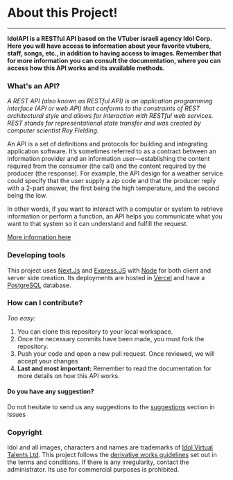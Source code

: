 # About this Project!
---

**IdolAPI is a RESTful API based on the VTuber israeli agency Idol Corp. Here you will have access
to information about your favorite vtubers, staff, songs, etc., in addition to having access to
images. Remember that for more information you can consult the documentation, where you can access
how this API works and its available methods.**

### **What's an API?**

*A REST API (also known as RESTful API) is an application programming interface (API or web API) 
that conforms to the constraints of REST architectural style and allows for interaction with
RESTful web services. REST stands for representational state transfer and was created by
computer scientist Roy Fielding.*

An API is a set of definitions and protocols for building and integrating application software. 
It’s sometimes referred to as a contract between an information provider and an information 
user—establishing the content required from the consumer (the call) and the content required by
the producer (the response). For example, the API design for a weather service could specify that 
the user supply a zip code and that the producer reply with a 2-part answer, the first being the
high temperature, and the second being the low.  

In other words, if you want to interact with a computer or system to retrieve information or perform
a function, an API helps you communicate what you want to that system so it can understand and fulfill
the request.

[More information here](https://www.redhat.com/en/topics/api/what-is-a-rest-api)

### **Developing tools**

This project uses [Next.Js](https://nextjs.org/) and [Express.JS](https://expressjs.com/) 
with [Node](https://nodejs.org/) for both client and server side creation. Its deployments are 
hosted in [Vercel](https://vercel.com/) and have a [PostgreSQL](https://www.postgresql.org/) database.

### **How can I contribute?**

_Too easy:_
1) You can clone this repository to your local workspace.
2) Once the necessary commits have been made, you must fork the repository.
3) Push your code and open a new pull request. Once reviewed, we will accept your changes 
4) **Last and most important:** Remember to read the documentation for more details on how this API works.

#### Do you have any suggestion?

Do not hesitate to send us any suggestions to the [suggestions](https://github.com/JoelLuna02/IdolAPI/issues/1) section in Issues

### **Copyright**

Idol and all images, characters and names are trademarks of [Idol Virtual Talents Ltd](https://www.idol-company.com/).
This project follows the [derivative works guidelines](https://www.idol-company.com/tos) set out in the terms and
conditions. If there is any irregularity, contact the administrator. Its use for commercial purposes is prohibited.
​
